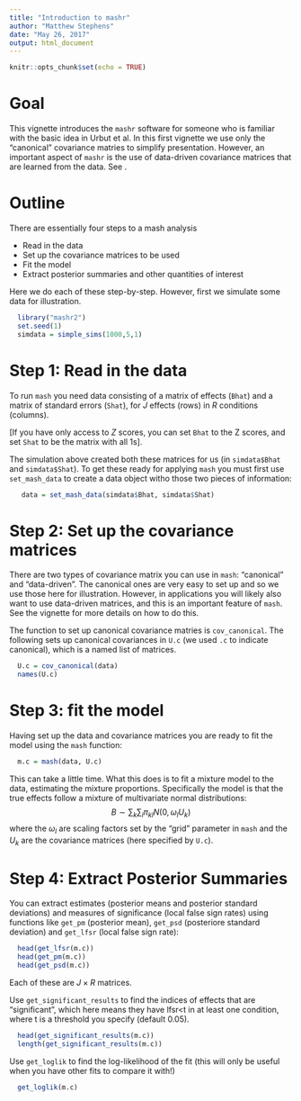 ```yaml
---
title: "Introduction to mashr"
author: "Matthew Stephens"
date: "May 26, 2017"
output: html_document
---
```


```r
knitr::opts_chunk$set(echo = TRUE)
```

# Goal

This vignette introduces the `mashr` software for someone who
is familiar with the basic idea in Urbut et al. In this first vignette we use only the "canonical" covariance matries to simplify presentation. 
However, an important aspect of `mashr` is the use of data-driven covariance
matrices that are learned from the data. See \link{intro_mash2_data_driven}.

# Outline

There are essentially four steps to a mash analysis

- Read in the data
- Set up the covariance matrices to be used
- Fit the model
- Extract posterior summaries and other quantities of interest

Here we do each of these step-by-step.
However, first we simulate some data for illustration.
```r
  library("mashr2")
  set.seed(1)
  simdata = simple_sims(1000,5,1)
```

# Step 1: Read in the data

To run `mash` you
need data consisting of a matrix of effects (`Bhat`)
and a matrix of standard errors (`Shat`), for $J$ effects (rows) in $R$ conditions (columns).

[If you have only access to $Z$ scores, you can set `Bhat` to the Z scores,
and set `Shat` to be the matrix with all 1s]. 

The simulation above created both these matrices for us (in `simdata$Bhat` and `simdata$Shat`). To get these ready for applying `mash` you
must first use `set_mash_data` to create a data object witho those two pieces of information:
```r
   data = set_mash_data(simdata$Bhat, simdata$Shat)
```

# Step 2: Set up the covariance matrices 

There are two types of covariance matrix you can use in `mash`: 
"canonical" and "data-driven". The canonical ones are very easy to set
up and so we use those here for illustration. However,
in applications you will likely also want to use data-driven matrices, and this is an important feature of `mash`. See the \link{intro_mash_dd} vignette for more details on how to do this.

The function to set up canonical covariance matries is `cov_canonical`. The following sets up canonical covariances in `U.c` (we used `.c` to indicate canonical), which is a named list of matrices.
```r
  U.c = cov_canonical(data)  
  names(U.c)
```

# Step 3: fit the model

Having set up the data and covariance matrices
you are ready to fit the model using the `mash` function:
```r
  m.c = mash(data, U.c)
```
This can take a little time. 
What this does is to fit a mixture model to the data, estimating
the mixture proportions. Specifically the model is that the true effects
follow a mixture of multivariate normal distributions:
$$B \sim \sum_k \sum_l \pi_{kl} N(0, \omega_l U_k)$$
where the $\omega_l$ are scaling factors set by the "grid" parameter in `mash` and the $U_k$ are the covariance matrices (here specified by `U.c`).

# Step 4: Extract Posterior Summaries

You can extract estimates (posterior means and posterior standard deviations)
and measures of significance (local false sign rates) using functions like
`get_pm` (posterior mean), `get_psd` (posteriore standard deviation)
and `get_lfsr` (local false sign rate):
```r
  head(get_lfsr(m.c))
  head(get_pm(m.c))
  head(get_psd(m.c))
```
Each of these are $J \times R$ matrices.

Use `get_significant_results` to find the indices of effects that are "significant", which here means they have lfsr<t in at least one condition, where t is a threshold you specify (default 0.05).
```r
  head(get_significant_results(m.c))
  length(get_significant_results(m.c))
```


Use `get_loglik` to find the log-likelihood of the fit (this will only be useful when you have other fits to compare it with!)
```r
  get_loglik(m.c)
```






